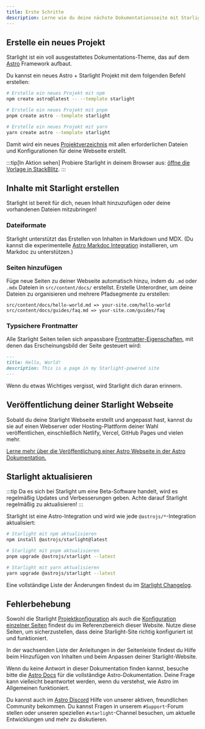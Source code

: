 ```yaml
---
title: Erste Schritte
description: Lerne wie du deine nächste Dokumentationsseite mit Starlight und Astro erstellst.
---
```



## Erstelle ein neues Projekt

Starlight ist ein voll ausgestattetes Dokumentations-Theme, das auf dem [Astro](https://astro.build) Framework aufbaut.

Du kannst ein neues Astro + Starlight Projekt mit dem folgenden Befehl erstellen:

<Tabs>
<TabItem label="npm">

```sh
# Erstelle ein neues Projekt mit npm
npm create astro@latest -- --template starlight
```

</TabItem>
<TabItem label="pnpm">

```sh
# Erstelle ein neues Projekt mit pnpm
pnpm create astro --template starlight
```

</TabItem>
<TabItem label="Yarn">

```sh
# Erstelle ein neues Projekt mit yarn
yarn create astro --template starlight
```

</TabItem>
</Tabs>

Damit wird ein neues [Projektverzeichnis](/de/guides/project-structure/) mit allen erforderlichen Dateien und Konfigurationen für deine Webseite erstellt.

:::tip[In Aktion sehen]
Probiere Starlight in deinem Browser aus:
[öffne die Vorlage in StackBlitz](https://stackblitz.com/github/withastro/starlight/tree/main/examples/basics).
:::

## Inhalte mit Starlight erstellen

Starlight ist bereit für dich, neuen Inhalt hinzuzufügen oder deine vorhandenen Dateien mitzubringen!

### Dateiformate

Starlight unterstützt das Erstellen von Inhalten in Markdown und MDX. (Du kannst die experimentelle [Astro Markdoc Integration](https://docs.astro.build/de/guides/integrations-guide/markdoc/) installieren, um Markdoc zu unterstützen.)

### Seiten hinzufügen

Füge neue Seiten zu deiner Webseite automatisch hinzu, indem du `.md` oder `.mdx` Dateien in `src/content/docs/` erstellst. Erstelle Unterordner, um deine Dateien zu organisieren und mehrere Pfadsegmente zu erstellen:

```
src/content/docs/hello-world.md => your-site.com/hello-world
src/content/docs/guides/faq.md => your-site.com/guides/faq
```

### Typsichere Frontmatter

Alle Starlight Seiten teilen sich anpassbare [Frontmatter-Eigenschaften](/de/reference/frontmatter/), mit denen das Erscheinungsbild der Seite gesteuert wird:

```md
---
title: Hello, World!
description: This is a page in my Starlight-powered site
---
```

Wenn du etwas Wichtiges vergisst, wird Starlight dich daran erinnern.

## Veröffentlichung deiner Starlight Webseite

Sobald du deine Starlight Webseite erstellt und angepasst hast, kannst du sie auf einen Webserver oder Hosting-Plattform deiner Wahl veröffentlichen, einschließlich Netlify, Vercel, GitHub Pages und vielen mehr.

[Lerne mehr über die Veröffentlichung einer Astro Webseite in der Astro Dokumentation.](https://docs.astro.build/de/guides/deploy/)

## Starlight aktualisieren

:::tip
Da es sich bei Starlight um eine Beta-Software handelt, wird es regelmäßig Updates und Verbesserungen geben. Achte darauf Starlight regelmäßig zu aktualisieren!
:::

Starlight ist eine Astro-Integration und wird wie jede `@astrojs/*`-Integration aktualisiert:

<Tabs>
<TabItem label="npm">

```sh
# Starlight mit npm aktualisieren
npm install @astrojs/starlight@latest
```

</TabItem>
<TabItem label="pnpm">

```sh
# Starlight mit pnpm aktualisieren
pnpm upgrade @astrojs/starlight --latest
```

</TabItem>
<TabItem label="Yarn">

```sh
# Starlight mit yarn aktualisieren
yarn upgrade @astrojs/starlight --latest
```

</TabItem>
</Tabs>

Eine vollständige Liste der Änderungen findest du im [Starlight Changelog](https://github.com/withastro/starlight/blob/main/packages/starlight/CHANGELOG.md).

## Fehlerbehebung

Sowohl die Starlight [Projektkonfiguration](/reference/configuration/) als auch die [Konfiguration einzelner Seiten](/reference/frontmatter/) findest du im Referenzbereich dieser Website. Nutze diese Seiten, um sicherzustellen, dass deine Starlight-Site richtig konfiguriert ist und funktioniert.

In der wachsenden Liste der Anleitungen in der Seitenleiste findest du Hilfe beim Hinzufügen von Inhalten und beim Anpassen deiner Starlight-Website.

Wenn du keine Antwort in dieser Dokumentation finden kannst, besuche bitte die [Astro Docs](https://docs.astro.build) für die vollständige Astro-Dokumentation. Deine Frage kann vielleicht beantwortet werden, wenn du verstehst, wie Astro im Allgemeinen funktioniert.

Du kannst auch im [Astro Discord](https://astro.build/chat/) Hilfe von unserer aktiven, freundlichen Community bekommen. Du kannst Fragen in unserem `#Support`-Forum stellen oder unseren speziellen `#starlight`-Channel besuchen, um aktuelle Entwicklungen und mehr zu diskutieren.
